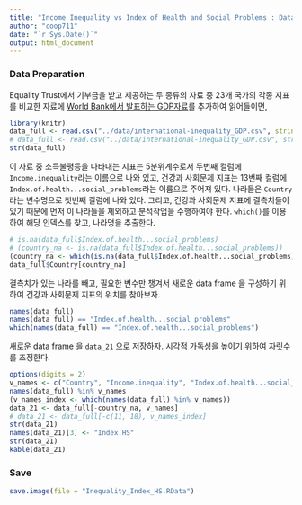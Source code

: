 ```yaml
---
title: "Income Inequality vs Index of Health and Social Problems : Data"
author: "coop711"
date: "`r Sys.Date()`"
output: html_document
---
```


### Data Preparation

Equality Trust에서 기부금을 받고 제공하는 두 종류의 자료 중 23개 국가의 각종 지표를 비교한 자료에 [World Bank에서 발표하는 GDP자료](https://en.wikipedia.org/wiki/List_of_countries_by_GDP_(PPP)_per_capita)를 추가하여 읽어들이면,

```r
library(knitr)
data_full <- read.csv("../data/international-inequality_GDP.csv", stringsAsFactors = FALSE)
# data_full <- read.csv("../data/international-inequality_GDP.csv", stringsAsFactors = TRUE)
str(data_full)
```

이 자료 중 소득불평등을 나타내는 지표는 5분위계수로서 두번째 컬럼에 `Income.inequality`라는 이름으로 나와 있고, 건강과 사회문제 지표는 13번째 컬럼에 `Index.of.health...social_problems`라는 이름으로 주어져 있다. 나라들은 `Country`라는 변수명으로 첫번째 컬럼에 나와 있다. 그리고, 건강과 사회문제 지표에 결측치들이 있기 때문에 먼저 이 나라들을 제외하고 분석작업을 수행하여야 한다.
`which()`를 이용하여 해당 인덱스를 찾고, 나라명을 추출한다.

```r
# is.na(data_full$Index.of.health...social_problems)
# (country_na <- is.na(data_full$Index.of.health...social_problems))
(country_na <- which(is.na(data_full$Index.of.health...social_problems)))
data_full$Country[country_na]
```

결측치가 있는 나라를 빼고, 필요한 변수만 챙겨서 새로운 data frame 을 구성하기 위하여 건강과 사회문제 지표의 위치를 찾아보자.

```r
names(data_full)
names(data_full) == "Index.of.health...social_problems"
which(names(data_full) == "Index.of.health...social_problems")
```

새로운 data frame 을 `data_21` 으로 저장하자. 시각적 가독성을 높이기 위하여 자릿수를 조정한다.

```r
options(digits = 2)
v_names <- c("Country", "Income.inequality", "Index.of.health...social_problems", "GDP_WB")
names(data_full) %in% v_names
(v_names_index <- which(names(data_full) %in% v_names))
data_21 <- data_full[-country_na, v_names]
# data_21 <- data_full[-c(11, 18), v_names_index]
str(data_21)
names(data_21)[3] <- "Index.HS"
str(data_21)
kable(data_21)
```

### Save

```r
save.image(file = "Inequality_Index_HS.RData")
```











